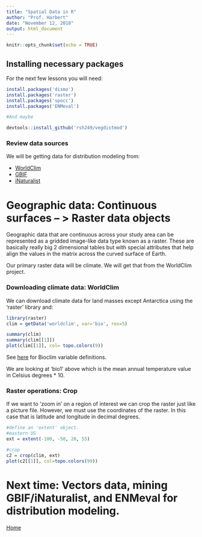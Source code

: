 ```yaml
---
title: "Spatial Data in R"
author: "Prof. Harbert"
date: "November 12, 2018"
output: html_document
---
```


```r
knitr::opts_chunk$set(echo = TRUE)
```

## Installing necessary packages

For the next few lessons you will need:

```r
install.packages('dismo') 
install.packages('raster')
install.packages('spocc')
install.packages('ENMeval')

#And maybe

devtools::install_github('rsh249/vegdistmod')


```

### Review data sources

We will be getting data for distribution modeling from:

+ [WorldClim](https://www.worldclim.org)
+ [GBIF](https://www.gbif.org)
+ [iNaturalist](https://www.inaturalist.org)

# Geographic data: Continuous surfaces -- > Raster data objects

Geographic data that are continuous across your study area can be represented as a gridded image-like data type known as a raster. These are basically really big 2 dimensional tables but with special attributes that help align the values in the matrix across the curved surface of Earth.

Our primary raster data will be climate. We will get that from the WorldClim project.

### Downloading climate data: WorldClim

We can download climate data for land masses except Antarctica using the 'raster' library and:

```r
library(raster)
clim = getData('worldclim', var='bio', res=5)

summary(clim)
summary(clim[[1]])
plot(clim[[1]], col= topo.colors(9))
```

See [here](https://www.worldclim.org/bioclim) for Bioclim variable definitions.

We are looking at 'bio1' above which is the mean annual temperature value in Celsius degrees * 10.

### Raster operations: Crop

If we want to 'zoom in' on a region of interest we can crop the raster just like a picture file. However, we must use the coordinates of the raster. In this case that is latitude and longitude in decimal degrees.

```r

#define an 'extent' object.
#eastern US
ext = extent(-100, -50, 20, 55)

#crop
c2 = crop(clim, ext)
plot(c2[[1]], col=topo.colors(99))

```


# Next time: Vectors data, mining GBIF/iNaturalist, and ENMeval for distribution modeling.

[Home](https://rsh249.github.io/bioinformatics)